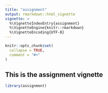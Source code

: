```yaml
---
title: "assignment"
output: rmarkdown::html_vignette
vignette: >
  %\VignetteIndexEntry{assignment}
  %\VignetteEngine{knitr::rmarkdown}
  %\VignetteEncoding{UTF-8}
---
```


```r
knitr::opts_chunk$set(
  collapse = TRUE,
  comment = "#>"
)
```

## This is the assignment vignette

```r
library(assignment)
```
